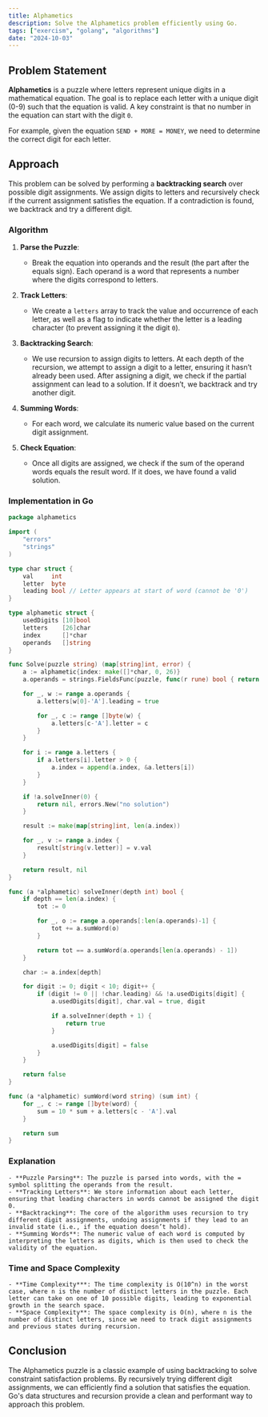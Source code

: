 ```yaml
---
title: Alphametics
description: Solve the Alphametics problem efficiently using Go.
tags: ["exercism", "golang", "algorithms"]
date: "2024-10-03"
---
```


## Problem Statement

**Alphametics** is a puzzle where letters represent unique digits in a mathematical equation. The goal is to replace each letter with a unique digit (0-9) such that the equation is valid. A key constraint is that no number in the equation can start with the digit `0`.

For example, given the equation `SEND + MORE = MONEY`, we need to determine the correct digit for each letter.

## Approach

This problem can be solved by performing a **backtracking search** over possible digit assignments. We assign digits to letters and recursively check if the current assignment satisfies the equation. If a contradiction is found, we backtrack and try a different digit.

### Algorithm

1. **Parse the Puzzle**: 
   - Break the equation into operands and the result (the part after the equals sign). Each operand is a word that represents a number where the digits correspond to letters.
   
2. **Track Letters**:
   - We create a `letters` array to track the value and occurrence of each letter, as well as a flag to indicate whether the letter is a leading character (to prevent assigning it the digit `0`).

3. **Backtracking Search**:
   - We use recursion to assign digits to letters. At each depth of the recursion, we attempt to assign a digit to a letter, ensuring it hasn’t already been used. After assigning a digit, we check if the partial assignment can lead to a solution. If it doesn’t, we backtrack and try another digit.

4. **Summing Words**:
   - For each word, we calculate its numeric value based on the current digit assignment.

5. **Check Equation**:
   - Once all digits are assigned, we check if the sum of the operand words equals the result word. If it does, we have found a valid solution.

### Implementation in Go

```go
package alphametics

import (
	"errors"
	"strings"
)

type char struct {
	val     int
	letter  byte
	leading bool // Letter appears at start of word (cannot be '0')
}

type alphametic struct {
	usedDigits [10]bool
	letters    [26]char
	index      []*char
	operands   []string
}

func Solve(puzzle string) (map[string]int, error) {
	a := alphametic{index: make([]*char, 0, 26)}
	a.operands = strings.FieldsFunc(puzzle, func(r rune) bool { return r == '+' || r == '=' || r == ' ' })

	for _, w := range a.operands {
		a.letters[w[0]-'A'].leading = true

        for _, c := range []byte(w) {
			a.letters[c-'A'].letter = c
		}
	}

	for i := range a.letters {
		if a.letters[i].letter > 0 {
			a.index = append(a.index, &a.letters[i])
		}
	}

    if !a.solveInner(0) {
		return nil, errors.New("no solution")
	}

    result := make(map[string]int, len(a.index))

    for _, v := range a.index {
		result[string(v.letter)] = v.val
	}

    return result, nil
}

func (a *alphametic) solveInner(depth int) bool {
	if depth == len(a.index) {
		tot := 0

		for _, o := range a.operands[:len(a.operands)-1] {
			tot += a.sumWord(o)
		}

		return tot == a.sumWord(a.operands[len(a.operands) - 1])
	}

	char := a.index[depth]

	for digit := 0; digit < 10; digit++ {
		if (digit != 0 || !char.leading) && !a.usedDigits[digit] {
			a.usedDigits[digit], char.val = true, digit

            if a.solveInner(depth + 1) {
				return true
			}

			a.usedDigits[digit] = false
		}
	}

	return false
}

func (a *alphametic) sumWord(word string) (sum int) {
	for _, c := range []byte(word) {
		sum = 10 * sum + a.letters[c - 'A'].val
	}

	return sum
}
```

### Explanation
    - **Puzzle Parsing**: The puzzle is parsed into words, with the = symbol splitting the operands from the result.
    - **Tracking Letters**: We store information about each letter, ensuring that leading characters in words cannot be assigned the digit 0.
    - **Backtracking**: The core of the algorithm uses recursion to try different digit assignments, undoing assignments if they lead to an invalid state (i.e., if the equation doesn’t hold).
    - **Summing Words**: The numeric value of each word is computed by interpreting the letters as digits, which is then used to check the validity of the equation.

### Time and Space Complexity
    - **Time Complexity***: The time complexity is O(10^n) in the worst case, where n is the number of distinct letters in the puzzle. Each letter can take on one of 10 possible digits, leading to exponential growth in the search space.
    - **Space Complexity**: The space complexity is O(n), where n is the number of distinct letters, since we need to track digit assignments and previous states during recursion.

## Conclusion
The Alphametics puzzle is a classic example of using backtracking to solve constraint satisfaction problems. By recursively trying different digit assignments, we can efficiently find a solution that satisfies the equation. Go's data structures and recursion provide a clean and performant way to approach this problem.

